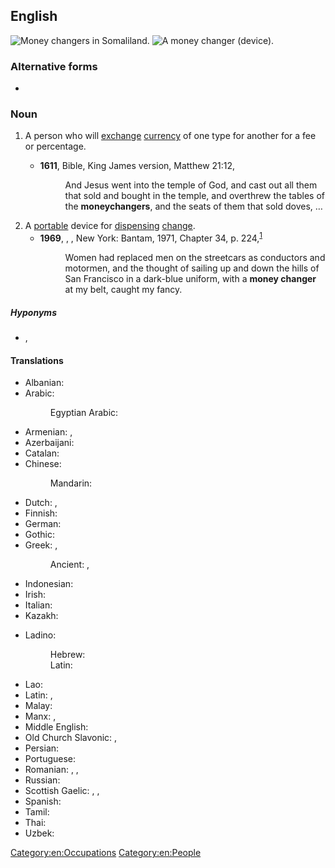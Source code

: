 {{also|moneychanger}}
==English==
[[File:Money Changer.jpg|thumb|Money changers in Somaliland.]]
[[File:Brustwechsler.jpg|thumb|A money changer (device).]]

===Alternative forms===
* {{alter|en|money-changer|moneychanger}}

===Noun===
{{en-noun}}

# A person who will [[exchange]] [[currency]] of one type for another for a fee or percentage.
#: {{ux|en|The '''money changer''' gave me rupees for my dollars.}}
#* '''1611''', Bible, King James version, Matthew 21:12,
#*: And Jesus went into the temple of God, and cast out all them that sold and bought in the temple, and overthrew the tables of the '''moneychangers''', and the seats of them that sold doves, …
# A [[portable]] device for [[dispense|dispensing]] [[change]].
#* '''1969''', {{w|Maya Angelou}}, ''{{w|I Know Why the Caged Bird Sings}}'', New York: Bantam, 1971, Chapter 34, p. 224,<sup>[https://archive.org/details/iknowwhycagedbi000maya]</sup>
#*: Women had replaced men on the streetcars as conductors and motormen, and the thought of sailing up and down the hills of San Francisco in a dark-blue uniform, with a '''money changer''' at my belt, caught my fancy.

=====Hyponyms=====
* {{sense|person}} {{l|en|saraf}} {{qualifier|early modern Middle East & India}}, {{l|en|shroff}} {{qualifier|early modern India & SE Asia}}

====Translations====
{{trans-top|person who will exchange currency}}
* Albanian: {{t-needed|sq}}
* Arabic: {{t|ar|صَرَّاف|m}}
*: Egyptian Arabic: {{t|arz|صراف|m|tr=ṣarrāf}}
* Armenian: {{t+|hy|լումայափոխ}}, {{t+|hy|դրամափոխ}}
* Azerbaijani: {{t|az|sərraf}}
* Catalan: {{t+|ca|canvista|m|f}}
* Chinese:
*: Mandarin: {{t-needed|cmn}}
* Dutch: {{t|nl|geldwisselaar|m}}, {{t+|nl|wisselaar|m}}
* Finnish: {{t|fi|rahanvaihtaja}}
* German: {{t+|de|Geldwechsler|m}}
* Gothic: {{t|got|𐍃𐌺𐌰𐍄𐍄𐌾𐌰|m}}
* Greek: {{t+|el|αργυραμοιβός|m}}, {{t+|el|σαράφης|m}}
*: Ancient: {{t|grc|ἀργυραμοιβός|m}}, {{t|grc|κολλυβιστής|m}}
* Indonesian: {{t|id|penukar uang}}
* Irish: {{t|ga|malartóir airgid|m}}
* Italian: {{t|it|scambista|m}}
* Kazakh: {{t-needed|kk}}
{{trans-mid}}
* Ladino:
*: Hebrew: {{t|lad|סאראף|m}}
*: Latin: {{t|lad|saraf|m}}
* Lao: {{t-needed|lo}}
* Latin: {{t|la|nummulārius|m}}, {{t|la|argentārius|m}}
* Malay: {{t|ms|pengurup wang}}
* Manx: {{t|gv|maylartagh argid|m}}, {{t|gv|caghlaader argid|m}}
* Middle English: {{t|enm|monymaker}}
* Old Church Slavonic: {{t|cu|пѣнѧжьникъ|m}}, {{t|cu|тръжьникъ|m}}
* Persian: {{t+|fa|صراف|tr=sarrâf}}
* Portuguese: {{t+|pt|cambista|m|f}}
* Romanian: {{t|ro|cambist|m}}, {{t|ro|cambistă|f}}, {{t+|ro|zaraf|m}} {{qualifier|dated}}
* Russian: {{t+|ru|меня́ла|m|f}}
* Scottish Gaelic: {{t|gd|malairtiche-airgid|m}}, {{t|gd|neach-malairt|m}}, {{t|gd|neach-malairt airgid|m}}
* Spanish: {{t+|es|cambista|m|f}}
* Tamil: {{t-needed|ta}}
* Thai: {{t|th|คนแลกเงิน|tr=kon lâek ngern}}
* Uzbek: {{t+|uz|sarrof}}
{{trans-bottom}}

[[Category:en:Occupations]]
[[Category:en:People]]